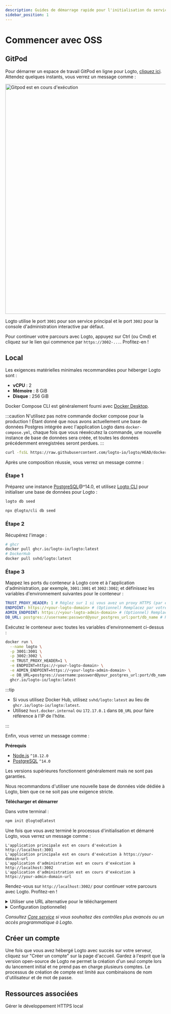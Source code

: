 ```yaml
---
description: Guides de démarrage rapide pour l'initialisation du service open-source (OSS) de Logto.
sidebar_position: 1
---
```




# Commencer avec OSS

## GitPod

Pour démarrer un espace de travail GitPod en ligne pour Logto, <a href="https://gitpod.io/#https://github.com/logto-io/demo" target="_blank" rel="noopener">cliquez ici</a>. Attendez quelques instants, vous verrez un message comme :

<p>
  <img
    src={gitpodRunning}
    alt="Gitpod est en cours d'exécution"
    width="720px"
    style={{ borderRadius: '4px' }}
  />
</p>

Logto utilise le port `3001` pour son service principal et le port `3002` pour la console d'administration interactive par défaut.

Pour continuer votre parcours avec Logto, appuyez sur Ctrl (ou Cmd) et cliquez sur le lien qui commence par `https://3002-...`. Profitez-en !

## Local

Les exigences matérielles minimales recommandées pour héberger Logto sont :

- **vCPU** : 2
- **Mémoire** : 8 GiB
- **Disque** : 256 GiB

<Tabs>

<TabItem value="docker-compose" label="Docker Compose">

Docker Compose CLI est généralement fourni avec [Docker Desktop](https://www.docker.com/products/docker-desktop).

:::caution
N'utilisez pas notre commande docker compose pour la production ! Étant donné que nous avons actuellement une base de données Postgres intégrée avec l'application Logto dans `docker-compose.yml`, chaque fois que vous réexécutez la commande, une nouvelle instance de base de données sera créée, et toutes les données précédemment enregistrées seront perdues.
:::

```bash
curl -fsSL https://raw.githubusercontent.com/logto-io/logto/HEAD/docker-compose.yml | docker compose -p logto -f - up
```

Après une composition réussie, vous verrez un message comme :

</TabItem>

<TabItem value="docker" label="Docker">

<h3>Étape 1</h3>

Préparez une instance [PostgreSQL](https://www.postgresql.org/)@^14.0, et utilisez [Logto CLI](/logto-oss/using-cli) pour initialiser une base de données pour Logto :

<Tabs groupId="cmd">

  <TabItem value="cli" label="CLI">

```bash
logto db seed
```

  </TabItem>
  <TabItem value="npx" label="npx">

```bash
npx @logto/cli db seed
```

  </TabItem>

</Tabs>

<h3>Étape 2</h3>

Récupérez l'image :

```bash
# ghcr
docker pull ghcr.io/logto-io/logto:latest
# DockerHub
docker pull svhd/logto:latest
```

<h3>Étape 3</h3>

Mappez les ports du conteneur à Logto core et à l'application d'administration, par exemple, `3001:3001` et `3002:3002`; et définissez les variables d'environnement suivantes pour le conteneur :

```yml
TRUST_PROXY_HEADER: 1 # Réglez sur 1 si vous avez un proxy HTTPS (par exemple, Nginx) devant Logto
ENDPOINT: https://<your-logto-domain> # (Optionnel) Remplacez par votre URL de point de terminaison Logto si vous utilisez un domaine personnalisé
ADMIN_ENDPOINT: https://<your-logto-admin-domain> # (Optionnel) Remplacez par votre URL d'administration Logto si vous utilisez un domaine personnalisé
DB_URL: postgres://username:password@your_postgres_url:port/db_name # Remplacez par votre DSN Postgres
```

Exécutez le conteneur avec toutes les variables d'environnement ci-dessus :

```bash
docker run \
  --name logto \
  -p 3001:3001 \
  -p 3002:3002 \
  -e TRUST_PROXY_HEADER=1 \
  -e ENDPOINT=https://<your-logto-domain> \
  -e ADMIN_ENDPOINT=https://<your-logto-admin-domain> \
  -e DB_URL=postgres://username:password@your_postgres_url:port/db_name \
  ghcr.io/logto-io/logto:latest
```

:::tip

- Si vous utilisez Docker Hub, utilisez `svhd/logto:latest` au lieu de `ghcr.io/logto-io/logto:latest`.
- Utilisez `host.docker.internal` ou `172.17.0.1` dans `DB_URL` pour faire référence à l'IP de l'hôte.

:::

Enfin, vous verrez un message comme :

</TabItem>

<TabItem value="npm" label="npm-init">

**Prérequis**

- [Node.js](https://nodejs.org/) `^18.12.0`
- [PostgreSQL](https://postgresql.org/) `^14.0`

Les versions supérieures fonctionnent généralement mais ne sont pas garanties.

Nous recommandons d'utiliser une nouvelle base de données vide dédiée à Logto, bien que ce ne soit pas une exigence stricte.

**Télécharger et démarrer**

Dans votre terminal :

```bash
npm init @logto@latest
```

Une fois que vous avez terminé le processus d'initialisation et démarré Logto, vous verrez un message comme :

</TabItem>

</Tabs>

```text
L'application principale est en cours d'exécution à http://localhost:3001
L'application principale est en cours d'exécution à https://your-domain-url
L'application d'administration est en cours d'exécution à http://localhost:3002
L'application d'administration est en cours d'exécution à https://your-admin-domain-url
```

Rendez-vous sur `http://localhost:3002/` pour continuer votre parcours avec Logto. Profitez-en !

<details>

<summary>Utiliser une URL alternative pour le téléchargement</summary>

Si vous souhaitez spécifier une URL pour le fichier zip de Logto, utilisez l'option `--download-url`. Par exemple :

```
npm init @logto@latest -- --download-url=https://github.com/logto-io/logto/releases/download/v1.2.2/logto.tar.gz
```

Notez que le `--` supplémentaire est nécessaire pour que NPM passe les arguments.

</details>

<details>

<summary>Configuration (optionnelle)</summary>

Logto utilise des variables d'environnement pour la configuration, avec la prise en charge des fichiers `.env`. Voir [Configuration](/concepts/core-service/configuration) pour une utilisation détaillée et la liste complète des variables.

</details>

_Consultez [Core service](/concepts/core-service) si vous souhaitez des contrôles plus avancés ou un accès programmatique à Logto._

## Créer un compte

Une fois que vous avez hébergé Logto avec succès sur votre serveur, cliquez sur "Créer un compte" sur la page d'accueil. Gardez à l'esprit que la version open-source de Logto ne permet la création d'un seul compte lors du lancement initial et ne prend pas en charge plusieurs comptes. Le processus de création de compte est limité aux combinaisons de nom d'utilisateur et de mot de passe.

## Ressources associées

<Url href="https://blog.logto.io/local-https">Gérer le développement HTTPS local</Url>

